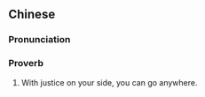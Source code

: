 ==Chinese==
{{zh-forms|type=11112}}

===Pronunciation===
{{zh-pron
|m=yǒu lǐ zǒu biàn tiānxià
|cat=prov
}}

===Proverb===
{{zh-proverb}}

# With justice on your side, you can go anywhere.